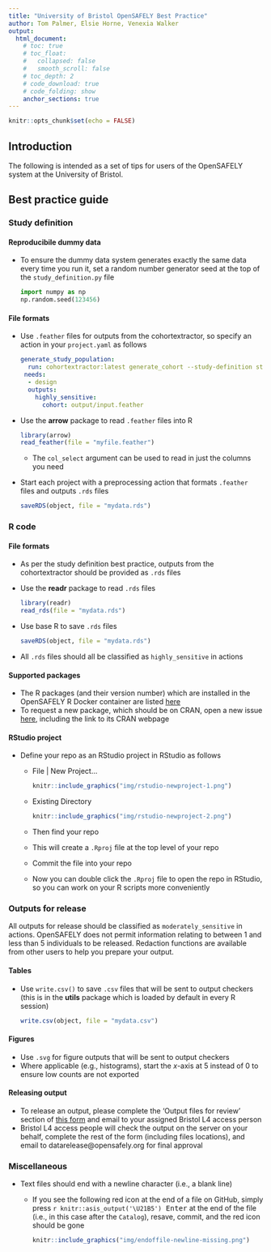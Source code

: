 ```yaml
---
title: "University of Bristol OpenSAFELY Best Practice"
author: Tom Palmer, Elsie Horne, Venexia Walker
output:
  html_document:
    # toc: true
    # toc_float:
    #   collapsed: false
    #   smooth_scroll: false
    # toc_depth: 2
    # code_download: true
    # code_folding: show
    anchor_sections: true
---
```


```r
knitr::opts_chunk$set(echo = FALSE)
```

## Introduction 

The following is intended as a set of tips for users of the OpenSAFELY system at the University of Bristol.

## Best practice guide{.tabset .tabset-pills .tabset-fade} 

### Study definition

#### Reproducibile dummy data

- To ensure the dummy data system generates exactly the same data every time you run it, set a random number generator seed at the top of the `study_definition.py` file

    ``` python
    import numpy as np
    np.random.seed(123456)
    ```

#### File formats

- Use `.feather` files for outputs from the cohortextractor, so specify an action in your `project.yaml` as follows

    ``` yaml
    generate_study_population:
      run: cohortextractor:latest generate_cohort --study-definition study_definition --output-format feather
     needs: 
      - design
      outputs:
        highly_sensitive:
          cohort: output/input.feather
    ```  
- Use the **arrow** package to read `.feather` files into R 
  
    ``` r
    library(arrow)
    read_feather(file = "myfile.feather")
    ```  
  - The `col_select` argument can be used to read in just the columns you need   

- Start each project with a preprocessing action that formats `.feather` files and outputs `.rds` files
  
    ``` r
    saveRDS(object, file = "mydata.rds")
    ```  

### R code

#### File formats

- As per the study definition best practice, outputs from the cohortextractor should be provided as `.rds` files

- Use the **readr** package to read `.rds` files 

    ``` r
    library(readr)
    read_rds(file = "mydata.rds")
    ```  
    
<!--
  - Alternatively, use the **vroom** package, the `vroom::vroom()` function has the `col_sel` argument
-->

- Use base R to save `.rds` files

    ``` r
    saveRDS(object, file = "mydata.rds")
    ```  
    
- All `.rds` files should all be classified as `highly_sensitive` in actions

#### Supported packages

- The R packages (and their version number) which are installed in the OpenSAFELY R Docker container are listed [here](https://github.com/opensafely-core/r-docker/blob/master/packages.csv)
- To request a new package, which should be on CRAN, open a new issue [here](https://github.com/opensafely-core/r-docker/issues), including the link to its CRAN webpage

#### RStudio project

- Define your repo as an RStudio project in RStudio as follows
  - File | New Project...  
    ```r
    knitr::include_graphics("img/rstudio-newproject-1.png")
    ```  
  - Existing Directory  
    ```r
    knitr::include_graphics("img/rstudio-newproject-2.png")
    ```  
  - Then find your repo
  - This will create a `.Rproj` file at the top level of your repo
  - Commit the file into your repo
  - Now you can double click the `.Rproj` file to open the repo in RStudio, so you can work on your R scripts more conveniently

### Outputs for release

All outputs for release should be classified as `moderately_sensitive` in actions. OpenSAFELY does not permit information relating to between 1 and less than 5 individuals to be released. Redaction functions are available from other users to help you prepare your output.

#### Tables

  - Use `write.csv()` to save `.csv` files that will be sent to output checkers (this is in the **utils** package which is loaded by default in every R session)

    ``` r
    write.csv(object, file = "mydata.csv")
    ```  
    
#### Figures

- Use `.svg` for figure outputs that will be sent to output checkers
- Where applicable (e.g., histograms), start the *x*-axis at 5 instead of 0 to ensure low counts are not exported

#### Releasing output

- To release an output, please complete the 'Output files for review' section of [this form](https://docs.opensafely.org/documents/OpenSAFELY_Output_Review_Form_15_11_21.docx) and email to your assigned Bristol L4 access person
- Bristol L4 access people will check the output on the server on your behalf, complete the rest of the form (including files locations), and email to datarelease@opensafely.org for final approval

<!--
### Jupyter and Rmd notebooks

- If you use a Jupyter notebook create a folder called `notebooks` at the top level of your repo
  - Only use Python code chunks within the notebook
  - The action to compile the notebook will be of the form

    ``` yaml
      generate_notebook:
        run: jupyter:latest jupyter nbconvert /workspace/analysis/report.ipynb --execute --to html --template basic --output-dir=/workspace/output --ExecutePreprocessor.timeout=86400 --no-input
        needs:
        outputs:
          moderately_sensitive:
            notebook: output/report.html
    ```

- If you use an R Markdown notebook within your repo create a folder called `rmarkdown` at the top level of the repo
  - In the YAML header of the .Rmd file define the output type as `output: html_document`
  - Write a separate .R script that runs a single command 
  
    ``` r
    rmarkdown::render('myrmdfile.Rmd', encoding = 'UTF-8') 
    ```  
  - And write an `r` action to run the script which will produce the .html output file
-->

### Miscellaneous

- Text files should end with a newline character (i.e., a blank line)
  - If you see the following red icon at the end of a file on GitHub, simply press <kbd>`r knitr::asis_output('\U21B5')` Enter</kbd> at the end of the file (i.e., in this case after the `Catalog`), resave, commit, and the red icon should be gone  
    ```r
    knitr::include_graphics("img/endoffile-newline-missing.png")
    ```  
